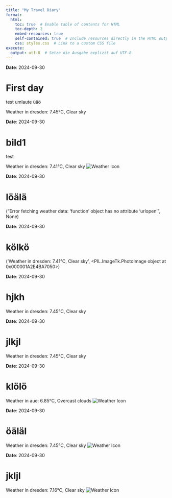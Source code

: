```yaml
---
title: "My Travel Diary"
format: 
  html:
    toc: true  # Enable table of contents for HTML
    toc-depth: 2
    embed-resources: true
    self-contained: true  # Include resources directly in the HTML output
    css: styles.css  # Link to a custom CSS file
execute:
  output: utf-8  # Setze die Ausgabe explizit auf UTF-8
---
```

**Date**: 2024-09-30

# First day

test umlaute üäö

Weather in dresden: 7.45°C, Clear sky

**Date**: 2024-09-30

# bild1

test

Weather in dresden: 7.41°C, Clear sky
![Weather Icon](http://openweathermap.org/img/wn/01n.png)

**Date**: 2024-09-30

# löälä

("Error fetching weather data: 'function' object has no attribute 'urlopen'", None)

**Date**: 2024-09-30

# kölkö

('Weather in dresden: 7.41°C, Clear sky', <PIL.ImageTk.PhotoImage object at 0x000001A2E4BA7050>)

**Date**: 2024-09-30

# hjkh

Weather in dresden: 7.45°C, Clear sky

**Date**: 2024-09-30

# jlkjl

Weather in dresden: 7.45°C, Clear sky

**Date**: 2024-09-30

# klölö

Weather in aue: 6.85°C, Overcast clouds
![Weather Icon](http://openweathermap.org/img/wn/04n.png)

**Date**: 2024-09-30

# öäläl

Weather in dresden: 7.45°C, Clear sky
![Weather Icon](http://openweathermap.org/img/wn/01n.png)

**Date**: 2024-09-30

# jkljl

Weather in dresden: 7.16°C, Clear sky
![Weather Icon](http://openweathermap.org/img/wn/01n.png)

